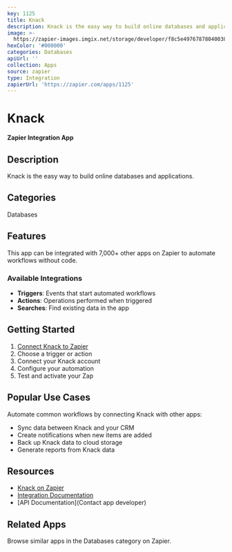 ```yaml
---
key: 1125
title: Knack
description: Knack is the easy way to build online databases and applications.
image: >-
  https://zapier-images.imgix.net/storage/developer/f8c5e49767878040038511dc7d583ede.png?auto=format%2Ccompress&ixlib=python-3.0.0&q=50
hexColor: '#000000'
categories: Databases
apiUrl: ''
collection: Apps
source: zapier
type: Integration
zapierUrl: 'https://zapier.com/apps/1125'
---
```

# Knack

**Zapier Integration App**

## Description

Knack is the easy way to build online databases and applications.

## Categories

Databases

## Features

This app can be integrated with 7,000+ other apps on Zapier to automate workflows without code.

### Available Integrations

- **Triggers**: Events that start automated workflows
- **Actions**: Operations performed when triggered
- **Searches**: Find existing data in the app

## Getting Started

1. [Connect Knack to Zapier](https://zapier.com/apps/1125)
2. Choose a trigger or action
3. Connect your Knack account
4. Configure your automation
5. Test and activate your Zap

## Popular Use Cases

Automate common workflows by connecting Knack with other apps:

- Sync data between Knack and your CRM
- Create notifications when new items are added
- Back up Knack data to cloud storage
- Generate reports from Knack data

## Resources

- [Knack on Zapier](https://zapier.com/apps/1125)
- [Integration Documentation](https://zapier.com/apps/1125/integrations)
- [API Documentation](Contact app developer)

## Related Apps

Browse similar apps in the Databases category on Zapier.

